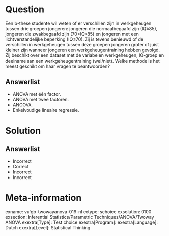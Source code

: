 Question
========
  
Een b-these studente wil weten of er verschillen zijn in werkgeheugen tussen drie groepen jongeren: jongeren die normaalbegaafd zijn (IQ≥85), jongeren die zwakbegaafd zijn (70<IQ<85) en jongeren met een lichtverstandelijke beperking (IQ≤70). Zij is tevens benieuwd of de verschillen in werkgeheugen tussen deze groepen jongeren groter of juist kleiner zijn wanneer jongeren een werkgeheugentraining hebben gevolgd. Zij beschikt over een dataset met de variabelen werkgeheugen, IQ-groep en deelname aan een werkgeheugentraining (wel/niet). Welke methode is het meest geschikt om haar vragen te beantwoorden?
  
Answerlist
----------
* ANOVA met één factor.
* ANOVA met twee factoren.
* ANCOVA.
* Enkelvoudige lineaire regressie.


Solution
========

Answerlist
----------
* Incorrect
* Correct
* Incorrect
* Incorrect

Meta-information
================
exname: vufgb-twowayanova-019-nl
extype: schoice
exsolution: 0100
exsection: Inferential Statistics/Parametric Techniques/ANOVA/Twoway ANOVA
exextra[Type]: Test choice
exextra[Program]: 
exextra[Language]: Dutch
exextra[Level]: Statistical Thinking
